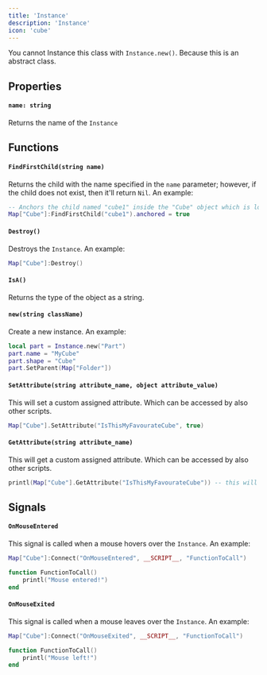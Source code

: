 ```yaml
---
title: 'Instance'
description: 'Instance'
icon: 'cube'
---
```

<Warning>You cannot Instance this class with `Instance.new()`. Because this is an abstract class.</Warning>

## Properties
#### `name: string`
Returns the name of the `Instance`

## Functions
#### `FindFirstChild(string name)`
Returns the child with the name specified in the `name` parameter; however, if the child does not exist, then it'll return `Nil`. An example:
```lua
-- Anchors the child named "cube1" inside the "Cube" object which is located inside the game's Map object
Map["Cube"]:FindFirstChild("cube1").anchored = true
```

#### `Destroy()`
Destroys the `Instance`. An example:
```lua
Map["Cube"]:Destroy()
```
#### `IsA()`
Returns the type of the object as a string.

#### `new(string className)`
Create a new instance. An example:
```lua
local part = Instance.new("Part")
part.name = "MyCube"
part.shape = "Cube"
part.SetParent(Map["Folder"])
```

#### `SetAttribute(string attribute_name, object attribute_value)`
This will set a custom assigned attribute. Which can be accessed by also other scripts.
```lua
Map["Cube"].SetAttribute("IsThisMyFavourateCube", true)
```
#### `GetAttribute(string attribute_name)`
This will get a custom assigned attribute. Which can be accessed by also other scripts.
```lua
printl(Map["Cube"].GetAttribute("IsThisMyFavourateCube")) -- this will print true
```

## Signals
#### `OnMouseEntered`
This signal is called when a mouse hovers over the `Instance`. An example:
```lua
Map["Cube"]:Connect("OnMouseEntered", __SCRIPT__, "FunctionToCall")

function FunctionToCall()
    printl("Mouse entered!")
end
```

#### `OnMouseExited`
This signal is called when a mouse leaves over the `Instance`. An example:
```lua
Map["Cube"]:Connect("OnMouseExited", __SCRIPT__, "FunctionToCall")

function FunctionToCall()
    printl("Mouse left!")
end
```